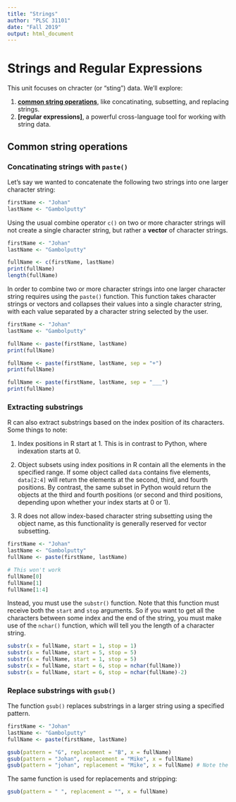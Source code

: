 ```yaml
---
title: "Strings"
author: "PLSC 31101"
date: "Fall 2019"
output: html_document
---
```


# Strings and Regular Expressions

This unit focuses on chracter (or "sting") data. We'll explore:

1. **[common string operations]**, like concatinating, subsetting, and replacing strings.
2. **[regular expressions]**, a powerful cross-language tool for working with string data.

## Common string operations

### Concatinating strings with `paste()`

Let's say we wanted to concatenate the following two strings into one larger character string:

```r
firstName <- "Johan"
lastName <- "Gambolputty"
```

Using the usual combine operator `c()` on two or more character strings will not create a single character string, but rather a **vector** of character strings. 

```r
firstName <- "Johan"
lastName <- "Gambolputty"

fullName <- c(firstName, lastName)
print(fullName)
length(fullName)
```

In order to combine two or more character strings into one larger character string requires using the `paste()` function.  This function takes character strings or vectors and collapses their values into a single character string, with each value separated by a character string selected by the user.

```r
firstName <- "Johan"
lastName <- "Gambolputty"

fullName <- paste(firstName, lastName)
print(fullName)

fullName <- paste(firstName, lastName, sep = "+")
print(fullName)

fullName <- paste(firstName, lastName, sep = "___")
print(fullName)
```

### Extracting substrings

R can also extract substrings based on the index position of its characters. Some things to note:

1. Index positions in R start at 1. This is in contrast to Python, where indexation starts at 0. 

2. Object subsets using index positions in R contain all the elements in the specified range.  If some object called `data` contains five elements, ```data[2:4]``` will return the elements at the second, third, and fourth positions. By contrast, the same subset in Python would return the objects at the third and fourth positions (or second and third positions, depending upon whether your index starts at 0 or 1).  

3. R does not allow index-based character string subsetting using the object name, as this functionality is generally reserved for vector subsetting.

```r
firstName <- "Johan"
lastName <- "Gambolputty"
fullName <- paste(firstName, lastName)

# This won't work
fullName[0]
fullName[1]
fullName[1:4]
```

Instead, you must use the ```substr()``` function.  Note that this function must receive both the ```start``` and ```stop``` arguments.  So if you want to get all the characters between some index and the end of the string, you must make use of the `nchar()` function, which will tell you the length of a character string.

```r
substr(x = fullName, start = 1, stop = 1)
substr(x = fullName, start = 5, stop = 5)
substr(x = fullName, start = 1, stop = 5)
substr(x = fullName, start = 6, stop = nchar(fullName))
substr(x = fullName, start = 6, stop = nchar(fullName)-2)
```

### Replace substrings with `gsub()`

The function `gsub()` replaces substrings in a larger string using a specified pattern.

```r
firstName <- "Johan"
lastName <- "Gambolputty"
fullName <- paste(firstName, lastName)

gsub(pattern = "G", replacement = "B", x = fullName)
gsub(pattern = "Johan", replacement = "Mike", x = fullName)
gsub(pattern = "johan", replacement = "Mike", x = fullName) # Note the importance of cases!
```

The same function is used for replacements and stripping:

```r
gsub(pattern = " ", replacement = "", x = fullName) 
```
